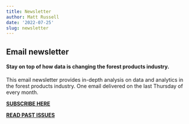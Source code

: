 ```yaml
---
title: Newsletter
author: Matt Russell
date: '2022-07-25'
slug: newsletter
---
```

## Email newsletter  
  
#### Stay on top of how data is changing the forest products industry.
This email newsletter provides in-depth analysis on data and analytics in the forest products industry. One email delivered on the last Thursday of every month.    

**[**SUBSCRIBE HERE**](https://mailchi.mp/d96897dc0f46/arbor-analytics)**

**[**READ PAST ISSUES**](https://us4.campaign-archive.com/home/?u=7fef5e59c1561e6fb30381b19&id=dd799e0d20)**